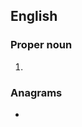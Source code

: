 {{also|holc|h-olc|hołc}}
==English==

===Proper noun===
{{en-proper noun}}

# {{lb|en|US}} {{initialism of|en|{{w|Home Owners' Loan Corporation}}}}

===Anagrams===
* {{anagrams|en|a=chlo|HOCl|OLHC|chol|loch|ochl-}}